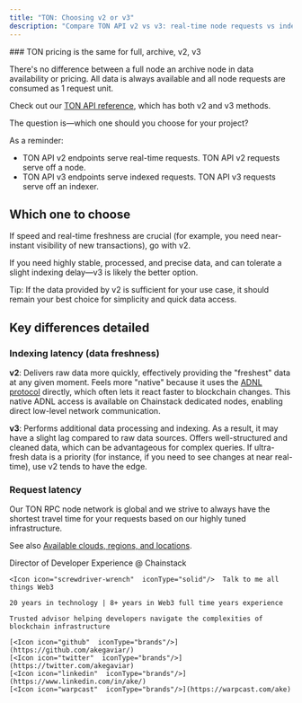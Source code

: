 ```yaml
---
title: "TON: Choosing v2 or v3"
description: "Compare TON API v2 vs v3: real-time node requests vs indexed data. Choose v2 for speed and freshness, v3 for stable processed data with Chainstack."
---
```


<Info>
  ### TON pricing is the same for full, archive, v2, v3

  There's no difference between a full node an archive node in data availability or pricing. All data is always available and all node requests are consumed as 1 request unit.
</Info>

Check out our [TON API reference](/reference/getting-started-ton), which has both v2 and v3 methods.

The question is—which one should you choose for your project?

As a reminder:

* TON API v2 endpoints serve real-time requests. TON API v2 requests serve off a node.
* TON API v3 endpoints serve indexed requests. TON API v3 requests serve off an indexer.

## Which one to choose

If speed and real-time freshness are crucial (for example, you need near-instant visibility of new transactions), go with v2.

If you need highly stable, processed, and precise data, and can tolerate a slight indexing delay—v3 is likely the better option.

Tip: If the data provided by v2 is sufficient for your use case, it should remain your best choice for simplicity and quick data access.

## Key differences detailed

### Indexing latency (data freshness)

**v2**: Delivers raw data more quickly, effectively providing the "freshest" data at any given moment. Feels more "native" because it uses the [ADNL protocol](https://docs.ton.org/v3/documentation/network/protocols/adnl/overview) directly, which often lets it react faster to blockchain changes. This native ADNL access is available on Chainstack dedicated nodes, enabling direct low-level network communication.

**v3**: Performs additional data processing and indexing. As a result, it may have a slight lag compared to raw data sources. Offers well-structured and cleaned data, which can be advantageous for complex queries. If ultra-fresh data is a priority (for instance, if you need to see changes at near real-time), use v2 tends to have the edge.

### Request latency

Our TON RPC node network is global and we strive to always have the shortest travel time for your requests based on our highly tuned infrastructure.

See also [Available clouds, regions, and locations](/docs/nodes-clouds-regions-and-locations).


<CardGroup>
  <Card title="Ake" img="/images/docs/profile_images/1719912994363326464/8_Bi4fdM_400x400.jpg">
    <Icon icon="code"  iconType="solid"/>Director of Developer Experience @ Chainstack

    <Icon icon="screwdriver-wrench"  iconType="solid"/>  Talk to me all things Web3

    20 years in technology | 8+ years in Web3 full time years experience

    Trusted advisor helping developers navigate the complexities of blockchain infrastructure

    [<Icon icon="github"  iconType="brands"/>](https://github.com/akegaviar/)
    [<Icon icon="twitter"  iconType="brands"/>](https://twitter.com/akegaviar)
    [<Icon icon="linkedin"  iconType="brands"/>](https://www.linkedin.com/in/ake/)
    [<Icon icon="warpcast"  iconType="brands"/>](https://warpcast.com/ake)
  </Card>
</CardGroup>
